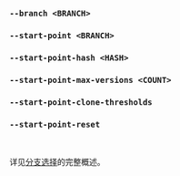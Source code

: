 ### `--branch <BRANCH>`
### `--start-point <BRANCH>`
### `--start-point-hash <HASH>`
### `--start-point-max-versions <COUNT>`
### `--start-point-clone-thresholds`
### `--start-point-reset`

<br />

详见[分支选择](/zh/docs/explanation/branch-selection/)的完整概述。